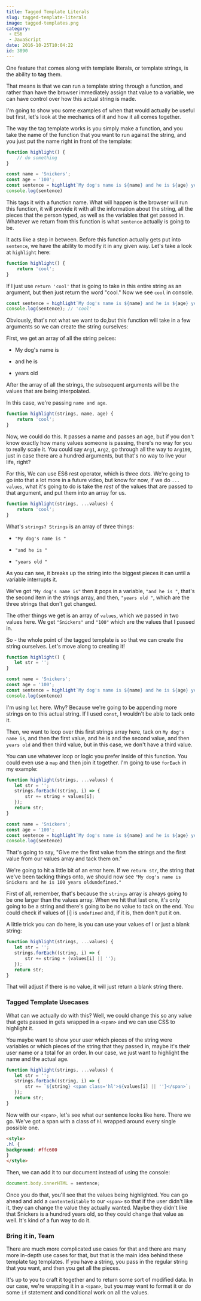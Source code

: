 ```yaml
---
title: Tagged Template Literals
slug: tagged-template-literals
image: tagged-templates.png
category:
 - ES6
 - JavaScript
date: 2016-10-25T10:04:22
id: 3890
---
```


One feature that comes along with template literals, or template strings, is the ability to **tag** them.

That means is that we can run a template string through a function, and rather than have the browser immediately assign that value to a variable, we can have control over how this actual string is made.

I'm going to show you some examples of when that would actually be useful but first, let's look at the mechanics of it and how it all comes together.

The way the tag template works is you simply make a function, and you take the name of the function that you want to run against the string, and you just put the name right in front of the template:


```js
function highlight() {
    // do something
}

const name = 'Snickers';
const age = '100';
const sentence = highlight`My dog's name is ${name} and he is ${age} years old`;
console.log(sentence)
```

This tags it with a function name. What will happen is the browser will run this function, it will provide it with all the information about the string, all the pieces that the person typed, as well as the variables that get passed in. Whatever we return from this function is what `sentence` actually is going to be.

It acts like a step in between. Before this function actually gets put into `sentence`, we have the ability to modify it in any given way. Let's take a look at `highlight` here:


```js
function highlight() {
    return 'cool';
}
```

If I just use `return 'cool'` that is going to take in this entire string as an argument, but then just return the word "cool." Now we see `cool` in console.


```js
const sentence = highlight`My dog's name is ${name} and he is ${age} years old`;
console.log(sentence); // 'cool'
```

Obviously, that's not what we want to do,but this function will take in a few arguments so we can create the string ourselves:

First, we get an array of all the string peices:



* My dog's name is

* and he is

* years old



After the array of all the strings, the subsequent arguments will be the values that are being interpolated.

In this case, we're passing `name and age`.


```js
function highlight(strings, name, age) {
    return 'cool';
}
```

Now, we could do this. It passes a name and passes an age, but if you don't know exactly how many values someone is passing, there's no way for you to really scale it. You could say `Arg1`, `Arg2`, go through all the way to `Arg100`, just in case there are a hundred arguments, but that's no way to live your life, right?

For this, We can use ES6 rest operator, which is three dots. We're going to go into that a lot more in a future video, but know for now, if we do `... values`, what it's going to do is take the <em>rest</em> of the values that are passed to that argument, and put them into an array for us.


```js
function highlight(strings, ...values) {
    return 'cool';
}
```

What's `strings? Strings` is an array of three things:



* `"My dog's name is "`

* `"and he is "` 

* `"years old "` 



As you can see, it breaks up the string into the biggest pieces it can until a variable interrupts it.

We've got `"My dog's name is"` then it pops in a variable, `"and he is "`, that's the second item in the strings array, and then, `"years old "`, which are the three strings that don't get changed.

The other things we get is an array of `values`, which we passed in two values here. We get `"Snickers"` and `"100"` which are the values that I passed in.

So - the whole point of the tagged template is so that we can create the string ourselves. Let's move along to creating it!


```js
function highlight() {
   let str = ''; 
}

const name = 'Snickers';
const age = '100';
const sentence = highlight`My dog's name is ${name} and he is ${age} years old`;
console.log(sentence)
```

I'm using `let` here. Why? Because we're going to be appending more strings on to this actual string. If I used `const`, I wouldn't be able to tack onto it.

Then, we want to loop over this first strings array here, tack on `My dog's name is`, and then the first value, and he is and the second value, and then `years old` and then third value, but in this case, we don't have a third value.

You can use whatever loop or logic you prefer inside of this function. You could even use a `map` and then join it together. I'm going to use `forEach` in my example:


```js
function highlight(strings, ...values) {
   let str = '';
   strings.forEach((string, i) => {
       str += string + values[i];
   });
   return str;
}

const name = 'Snickers';
const age = '100';
const sentence = highlight`My dog's name is ${name} and he is ${age} years old`;
console.log(sentence)
```

That's going to say, "Give me the first value from the strings and the first value from our values array and tack them on."

We're going to hit a little bit of an error here. If we `return str`, the string that we've been tacking things onto, we should now see `"My dog's name is Snickers and he is 100 years oldundefined."`

First of all, remember, that's because the `strings` array is always going to be one larger than the values array. When we hit that last one, it's only going to be a string and there's going to be no value to tack on the end. You could check if values of [i] is `undefined` and, if it is, then don't put it on.

A little trick you can do here, is you can use your values of I or just a blank string:


```js
function highlight(strings, ...values) {
   let str = '';
   strings.forEach((string, i) => {
       str += string + (values[i] || '');
   });
   return str;
}
```

That will adjust if there is no value, it will just return a blank string there.

<h3>Tagged Template Usecases</h3>

What can we actually do with this? Well, we could change this so any value that gets passed in gets wrapped in a `<span>` and we can use CSS to highlight it.

You maybe want to show your user which pieces of the string were variables or which pieces of the string that they passed in, maybe it's their user name or a total for an order. In our case, we just want to highlight the name and the actual age.


```js
function highlight(strings, ...values) {
   let str = '';
   strings.forEach((string, i) => {
       str += `${string} <span class='hl'>${values[i] || ''}</span>`;
   });
   return str;
}
```

Now with our `<span>`, let's see what our sentence looks like here. There we go. We've got a span with a class of `hl` wrapped around every single possible one.


```html
<style>
.hl {
background: #ffc600
}
</style>
```

Then, we can add it to our document instead of using the console:


```js
document.body.innerHTML = sentence;
```

Once you do that, you'll see that the values being highlighted. You can go ahead and add a `contenteditable` to our `<span>` so that if the user didn't like it, they can change the value they actually wanted. Maybe they didn't like that Snickers is a hundred years old, so they could change that value as well. It's kind of a fun way to do it.

<h3>Bring it in, Team</h3>

There are much more complicated use cases for that and there are many more in-depth use cases for that, but that is the main idea behind these template tag templates. If you have a string, you pass in the regular string that you want, and then you get all the pieces.

It's up to you to craft it together and to return some sort of modified data. In our case, we're wrapping it in a `<span>`, but you may want to format it or do some `if` statement and conditional work on all the values.
